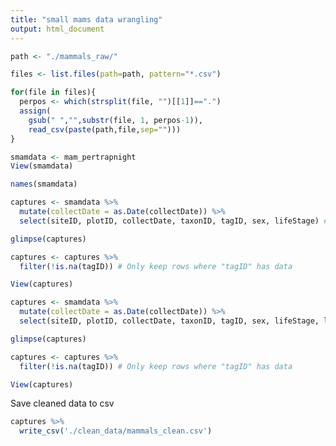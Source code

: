 ```yaml
---
title: "small mams data wrangling"
output: html_document
---
```

```r
path <- "./mammals_raw/"

files <- list.files(path=path, pattern="*.csv")
```
```r
for(file in files){
  perpos <- which(strsplit(file, "")[[1]]==".")
  assign(
    gsub(" ","",substr(file, 1, perpos-1)),
    read_csv(paste(path,file,sep="")))
}
```
```r
smamdata <- mam_pertrapnight
View(smamdata)
```
```r
names(smamdata)
```
```r
captures <- smamdata %>% 
  mutate(collectDate = as.Date(collectDate)) %>% 
  select(siteID, plotID, collectDate, taxonID, tagID, sex, lifeStage) # Select certain columns

glimpse(captures)
```
```r
captures <- captures %>% 
  filter(!is.na(tagID)) # Only keep rows where "tagID" has data

View(captures)
```
```r
captures <- smamdata %>% 
  mutate(collectDate = as.Date(collectDate)) %>% 
  select(siteID, plotID, collectDate, taxonID, tagID, sex, lifeStage, larvalTicksAttached, adultTicksAttached) # Select certain columns

glimpse(captures)
```
```r
captures <- captures %>% 
  filter(!is.na(tagID)) # Only keep rows where "tagID" has data

View(captures)
```

Save cleaned data to csv
```r
captures %>% 
  write_csv('./clean_data/mammals_clean.csv')
```

